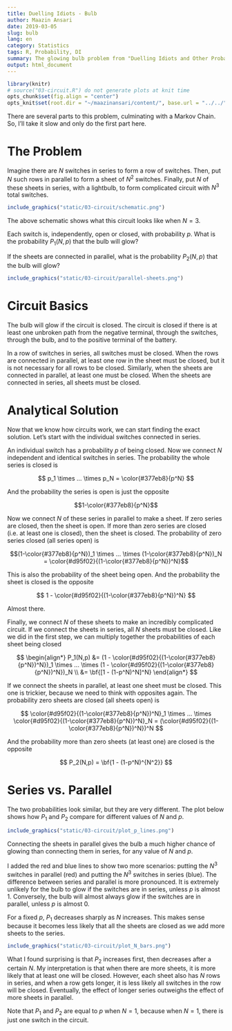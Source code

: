 ```yaml
---
title: Duelling Idiots - Bulb
author: Maazin Ansari
date: 2019-03-05
slug: bulb
lang: en
category: Statistics
tags: R, Probability, DI
summary: The glowing bulb problem from "Duelling Idiots and Other Probability Puzzlers"
output: html_document
---
```

```r
library(knitr)
# source("03-circuit.R") do not generate plots at knit time
opts_chunk$set(fig.align = "center")
opts_knit$set(root.dir = "~/maazinansari/content/", base.url = "../../") # both should be /content/ if originally working in /content/R/[article]/
```

There are several parts to this problem, culminating with a Markov Chain.
So, I'll take it slow and only do the first part here.

# The Problem

Imagine there are $N$ switches in series to form a row of switches.
Then, put $N$ such rows in parallel to form a sheet of $N^2$ switches.
Finally, put $N$ of these sheets in series, with a lightbulb, to form complicated circuit with
$N^3$ total switches.

```r
include_graphics("static/03-circuit/schematic.png")
```

The above schematic shows what this circuit looks like when $N=3$.

Each switch is, independently, open or closed, with probability $p$.
What is the probability $P_1(N,p)$ that the bulb will glow?

If the sheets are connected in parallel,
what is the probability $P_2(N,p)$ that the bulb will glow?

```r
include_graphics("static/03-circuit/parallel-sheets.png")
```

# Circuit Basics

The bulb will glow if the circuit is closed.
The circuit is closed if there is at least one unbroken path
from the negative terminal, through the switches, through the bulb, and to the positive terminal of the battery.

In a row of switches in series, all switches must be closed.
When the rows are connected in parallel, at least one row in the sheet must be closed,
but it is not necessary for all rows to be closed. 
Similarly, when the sheets are connected in parallel, at least one must be closed.
When the sheets are connected in series, all sheets must be closed.

# Analytical Solution

Now that we know how circuits work, we can start finding the exact solution. Let's start with the individual switches connected in series.

An individual switch has a probability $p$ of being closed.
Now we connect $N$ independent and identical switches in series.
The probability the whole series is closed is 

$$
p_1 \times ... \times p_N =  \color{#377eb8}{p^N}
$$

And the probability the series is open is just the opposite 

$$1-\color{#377eb8}{p^N}$$

Now we connect $N$ of these series in parallel to make a sheet.
If zero series are closed, then the sheet is open.
If more than zero series are closed (i.e. at least one is closed), then the sheet is closed.
The probability of zero series closed (all series open) is 

$$(1-\color{#377eb8}{p^N})_1 \times ... \times (1-\color{#377eb8}{p^N})_N = \color{#d95f02}{(1-\color{#377eb8}{p^N})^N}$$

This is also the probability of the sheet being open. 
And the probability the sheet is closed is the opposite 

$$
1 - \color{#d95f02}{(1-\color{#377eb8}{p^N})^N}
$$


Almost there.

Finally, we connect $N$ of these sheets to make an incredibly complicated circuit.
If we connect the sheets in series, all $N$ sheets must be closed.
Like we did in the first step, we can multiply together the probabilities of each sheet being closed 

$$
\begin{align*}
 P_1(N,p) 
 &= (1 - \color{#d95f02}{(1-\color{#377eb8}{p^N})^N})_1 \times ... \times (1 - \color{#d95f02}{(1-\color{#377eb8}{p^N})^N})_N  \\
 &= \bf{[1 - (1-p^N)^N]^N}
\end{align*}
$$

If we connect the sheets in parallel, at least one sheet must be closed.
This one is trickier, because we need to think with opposites again.
The probability zero sheets are closed (all sheets open) is 

$$
\color{#d95f02}{(1-\color{#377eb8}{p^N})^N}_1 \times ... \times \color{#d95f02}{(1-\color{#377eb8}{p^N})^N}_N = (\color{#d95f02}{(1-\color{#377eb8}{p^N})^N})^N
$$

And the probability more than zero sheets (at least one) are closed is the opposite

$$
P_2(N,p) = \bf{1 - (1-p^N)^{N^2}}
$$

# Series vs. Parallel

The two probabilities look similar, but they are very different. 
The plot below shows how $P_1$ and $P_2$ compare for different values of $N$ and $p$.

```r
include_graphics("static/03-circuit/plot_p_lines.png")
```

Connecting the sheets in parallel gives the bulb a much higher chance of glowing than connecting them in series, for any value of $N$ and $p$.

I added the red and blue lines to show two more scenarios: putting the $N^3$ switches in parallel (red) 
and putting the $N^3$ switches in series (blue). The difference between series and parallel is more pronounced. It is extremely unlikely for the bulb to glow if the switches are in series, unless $p$ is almost 1. Conversely, the bulb will almost always glow if the switches are in parallel, unless $p$ is almost 0.


For a fixed $p$, $P_1$ decreases sharply as $N$ increases. This makes sense because it becomes less likely that all the sheets are closed as we add more sheets to the series. 

```r
include_graphics("static/03-circuit/plot_N_bars.png")
```


What I found surprising is that $P_2$ increases first, then decreases after a certain $N$. My interpretation is that when there are more sheets, it is more likely that at least one will be closed. However, each sheet also has $N$ rows in series, and when a row gets longer, it is less likely all switches in the row will be closed. Eventually, the effect of longer series outweighs the effect of more sheets in parallel.


Note that $P_1$ and $P_2$ are equal to $p$ when $N=1$, because when $N=1$, there is just one switch in the circuit.